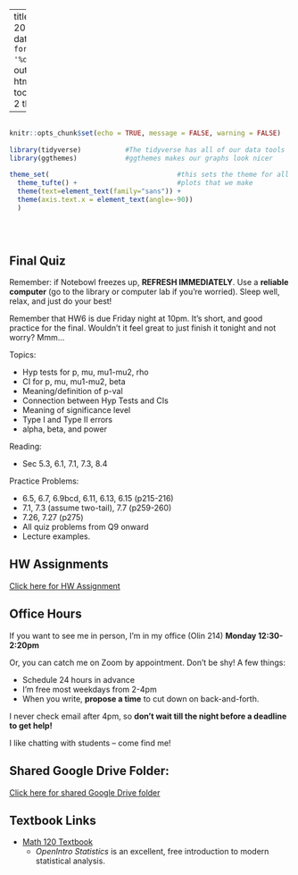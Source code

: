 
---
title: "Math 120 Fall 2021 Homepage"
date: "Updated: `r format(Sys.time(), '%d %B, %Y')`"
output: 
  html_document:
    toc: true
    toc_depth: 2
    theme: yeti

      
  
---

```r

                                                                          #
knitr::opts_chunk$set(echo = TRUE, message = FALSE, warning = FALSE)      #
                                                                          #
library(tidyverse)           #The tidyverse has all of our data tools     #
library(ggthemes)            #ggthemes makes our graphs look nicer        #
                                                                          # 
theme_set(                                #this sets the theme for all    #
  theme_tufte() +                         #plots that we make             #
  theme(text=element_text(family="sans")) + 
  theme(axis.text.x = element_text(angle=-90))                            #
  )                                                                       #
                                                                          #
                                                                          #
                                                                          #

```



## Final Quiz

Remember:  if Notebowl freezes up, **REFRESH IMMEDIATELY**.  Use a **reliable computer** (go to the library or computer lab if you're worried).  Sleep well, relax, and just do your best!

Remember that HW6 is due Friday night at 10pm.  It's short, and good practice for the final.  Wouldn't it feel great to just finish it tonight and not worry?  Mmm... 


Topics:

- Hyp tests for p, mu, mu1-mu2, rho
- CI for p, mu, mu1-mu2, beta
- Meaning/definition of p-val
- Connection between Hyp Tests and CIs
- Meaning of significance level
- Type I and Type II errors
- alpha, beta, and power

Reading:

- Sec 5.3, 6.1, 7.1, 7.3, 8.4

Practice Problems:

- 6.5, 6.7, 6.9bcd, 6.11, 6.13, 6.15 (p215-216)
- 7.1, 7.3 (assume two-tail), 7.7 (p259-260)
- 7.26, 7.27 (p275)
- All quiz problems from Q9 onward
- Lecture examples.



  

## HW Assignments

[Click here for HW Assignment](http://millera2.github.io/Math-120-C/HW1.html)



## Office Hours 

If you want to see me in person, I'm in my office (Olin 214) **Monday 12:30-2:20pm**

Or, you can catch me on Zoom by appointment.  Don't be shy!  A few things:

- Schedule 24 hours in advance
- I'm free most weekdays from 2-4pm
- When you write, **propose a time** to cut down on back-and-forth.

I never check email after 4pm, so **don't wait till the night before a deadline to get help!**  

I like chatting with students -- come find me!












## Shared Google Drive Folder:

[Click here for shared Google Drive folder](https://drive.google.com/drive/folders/1C1XHN3PGe4lMQXS_hq49btBM6QaiEuBW?usp=sharing)

## Textbook Links

- [Math 120 Textbook](https://www.openintro.org/book/os/)
  - *OpenIntro Statistics* is an excellent, free introduction to modern statistical analysis.
  
